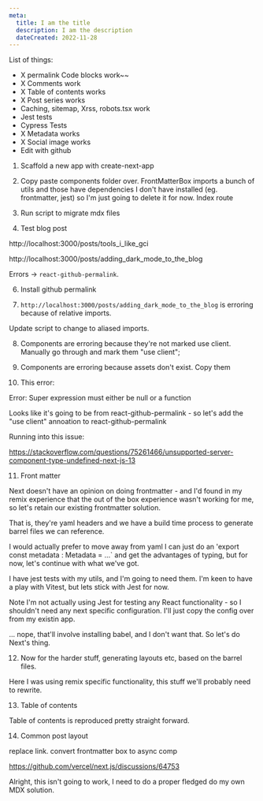 ```yaml
---
meta:
  title: I am the title
  description: I am the description
  dateCreated: 2022-11-28
---
```



List of things: 

- X permalink Code blocks work~~
- X Comments work
- X Table of contents works
- X Post series works 
- Caching, sitemap, Xrss, robots.tsx work 
- Jest tests
- Cypress Tests
- X Metadata works
- X Social image works 
- Edit with github







1. Scaffold a new app with create-next-app

2. Copy paste components folder over. 
    FrontMatterBox imports a bunch of utils and those have dependencies I don't have installed (eg. frontmatter, jest) so I'm just going to delete it for now. 
    Index route


3. Run script to migrate mdx files 




5. Test blog post 

http://localhost:3000/posts/tools_i_like_gci

http://localhost:3000/posts/adding_dark_mode_to_the_blog

Errors -> `react-github-permalink`. 

6. Install github permalink

7. `http://localhost:3000/posts/adding_dark_mode_to_the_blog` is erroring because of relative imports. 

Update script to change to aliased imports. 

8. Components are erroring because they're not marked use client. Manually go through and mark them "use client"; 


9. Components are erroring because assets don't exist. Copy them 


10. This error: 

Error: Super expression must either be null or a function

Looks like it's going to be from react-github-permalink - so let's add the "use client" annoation to react-github-permalink 


Running into this issue: 

https://stackoverflow.com/questions/75261466/unsupported-server-component-type-undefined-next-js-13






11. Front matter

Next doesn't have an opinion on doing frontmatter - and I'd found in my remix experience that the out of the box experience wasn't working for me, so let's retain our existing
frontmatter solution. 

That is, they're yaml headers and we have a build time process to generate barrel files we can reference. 

I would actually prefer to move away from yaml I can just do an 'export const metadata : Metadata = ...` and get the advantages of typing, but for now, let's continue with what we've got. 

I have jest tests with my utils, and I'm going to need them. I'm keen to have a play with Vitest, but lets stick with Jest for now. 

Note I'm not actually using Jest for testing any React functionality - so I shouldn't need any next specific configuration. I'll just copy the config over from my existin app. 

... nope, that'll involve installing babel, and I don't want that. So let's do Next's thing. 


12. Now for the harder stuff, generating layouts etc, based on the barrel files. 

Here I was using remix specific functionality, this stuff we'll probably need to rewrite. 


13. Table of contents

Table of contents is reproduced pretty straight forward. 


14. Common post layout 








replace link. 
convert frontmatter box to async comp


https://github.com/vercel/next.js/discussions/64753


Alright, this isn't going to work, I need to do a proper fledged do my own MDX solution. 
